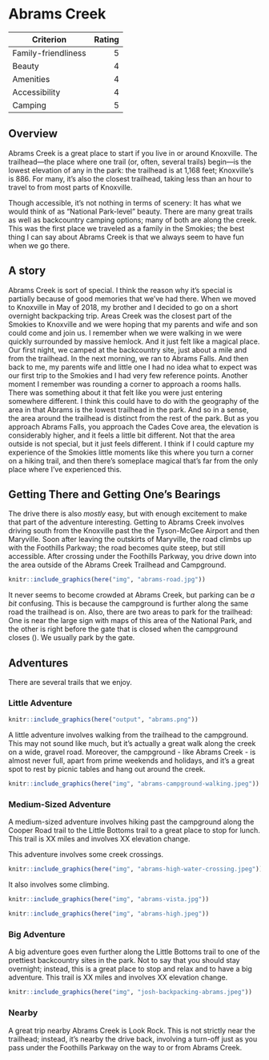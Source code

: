 # Abrams Creek

|Criterion|Rating|
|--------|---------:|
|Family-friendliness|5|
|Beauty|4|
|Amenities|4|
|Accessibility|4|
|Camping|5|

## Overview

Abrams Creek is a great place to start if you live in or around Knoxville. The trailhead---the place where one trail (or, often, several trails) begin---is the lowest elevation of any in the park: the trailhead is at 1,168 feet; Knoxville's is 886. For many, it's also the closest trailhead, taking less than an hour to travel to from most parts of Knoxville.

Though accessible, it's not nothing in terms of scenery: It has what we would think of as "National Park-level" beauty. There are many great trails as well as backcountry camping options; many of both are along the creek. This was the first place we traveled as a family in the Smokies; the best thing I can say about Abrams Creek is that we always seem to have fun when we go there.

## A story

Abrams Creek is sort of special. I think the reason why it's special is partially because of good memories that we've had there. When we moved to Knoxville in May of 2018, my brother and I decided to go on a short overnight backpacking trip. Areas Creek was the closest part of the Smokies to Knoxville and we were hoping that my parents and wife and son could come and join us. I remember when we were walking in we were quickly surrounded by massive hemlock. And it just felt like a magical place. Our first night, we camped at the backcountry site, just about a mile and from the trailhead. In the next morning, we ran to Abrams Falls. And then back to me, my parents wife and little one I had no idea what to expect was our first trip to the Smokies and I had very few reference points. Another moment I remember was rounding a corner to approach a rooms halls. There was something about it that felt like you were just entering somewhere different. I think this could have to do with the geography of the area in that Abrams is the lowest trailhead in the park. And so in a sense, the area around the trailhead is distinct from the rest of the park. But as you approach Abrams Falls, you approach the Cades Cove area,  the elevation is considerably higher, and it feels a little bit different. Not that the area outside is not special, but it just feels different. I think if I could capture my experience of the Smokies little moments like this where you turn a corner on a hiking trail, and then there's someplace magical that's far from the only place where I've experienced this. 

## Getting There and Getting One's Bearings

The drive there is also _mostly_ easy, but with enough excitement to make that part of the adventure interesting. Getting to Abrams Creek involves driving south from the Knoxville past the the Tyson-McGee Airport and then Maryville. Soon after leaving the outskirts of Maryville, the road climbs up <add ridge name> with the Foothills Parkway; the road becomes quite steep, but still accessible. After crossing under the Foothills Parkway, you drive down into the area outside of the Abrams Creek Trailhead and Campground.

```r
knitr::include_graphics(here("img", "abrams-road.jpg"))
```

It never seems to become crowded at Abrams Creek, but parking can be _a bit_ confusing. This is because the campground is further along the same road the trailhead is on. Also, there are two areas to park for the trailhead: One is near the large sign with maps of this area of the National Park, and the other is right before the gate that is closed when the campground closes (<dates>). We usually park by the gate.

## Adventures

There are several trails that we enjoy.

### Little Adventure

```r
knitr::include_graphics(here("output", "abrams.png"))
```

A little adventure involves walking from the trailhead to the campground. This may not sound like much, but it's actually a great walk along the creek on a wide, gravel road. Moreover, the campground - like Abrams Creek - is almost never full, apart from prime weekends and holidays, and it's a great spot to rest by picnic tables and hang out around the creek.

```r
knitr::include_graphics(here("img", "abrams-campground-walking.jpeg"))
```

### Medium-Sized Adventure

A medium-sized adventure involves hiking past the campground along the Cooper Road trail to the Little Bottoms trail to a great place to stop for lunch. This trail is XX miles and involves XX elevation change.

This adventure involves some creek crossings.

```r
knitr::include_graphics(here("img", "abrams-high-water-crossing.jpeg"))
```

It also involves some climbing.

```r
knitr::include_graphics(here("img", "abrams-vista.jpg"))
```

```r
knitr::include_graphics(here("img", "abrams-high.jpeg"))
```

### Big Adventure

A big adventure goes even further along the Little Bottoms trail to one of the prettiest backcountry sites in the park. Not to say that you should stay overnight; instead, this is a great place to stop and relax and to have a big adventure. This trail is XX miles and involves XX elevation change.

```r
knitr::include_graphics(here("img", "josh-backpacking-abrams.jpeg"))
```

### Nearby

A great trip nearby Abrams Creek is Look Rock. This is not strictly near the trailhead; instead, it's nearby the drive back, involving a turn-off just as you pass under the Foothills Parkway on the way to or from Abrams Creek. 